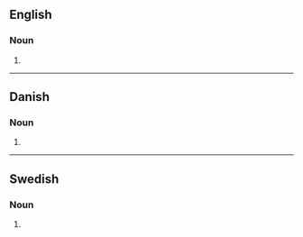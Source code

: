 {{also|Advents}}

==English==

===Noun===
{{head|en|noun form}}

# {{plural of|advent|lang=en}}

----

==Danish==

===Noun===
{{head|da|noun form|g=c}}

# {{inflection of|da|advent||indef|gen|s}}

----

==Swedish==

===Noun===
{{head|sv|noun form}}

# {{sv-noun-form-indef-gen|advent}}